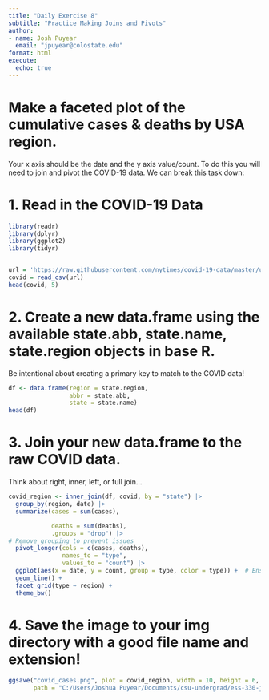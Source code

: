 ```yaml
---
title: "Daily Exercise 8"
subtitle: "Practice Making Joins and Pivots"
author:
- name: Josh Puyear
  email: "jpuyear@colostate.edu"
format: html
execute: 
  echo: true
---
```


# Make a faceted plot of the cumulative cases & deaths by USA region. 
Your x axis should be the date and the y axis value/count. To do this you will need to join and pivot the COVID-19 data. We can break this task down:

# 1. Read in the COVID-19 Data
```r
library(readr)
library(dplyr)
library(ggplot2)
library(tidyr)


url = 'https://raw.githubusercontent.com/nytimes/covid-19-data/master/us-counties-recent.csv'
covid = read_csv(url)
head(covid, 5)
```

# 2. Create a new data.frame using the available state.abb, state.name, state.region objects in  base R.
Be intentional about creating a primary key to match to the COVID data!

```r
df <- data.frame(region = state.region,
                 abbr = state.abb,
                 state = state.name)
head(df)
```

# 3. Join your new data.frame to the raw COVID data. 
Think about right, inner, left, or full join…

```r
covid_region <- inner_join(df, covid, by = "state") |>
  group_by(region, date) |>  
  summarize(cases = sum(cases),  

            deaths = sum(deaths), 
            .groups = "drop") |>  
# Remove grouping to prevent issues
  pivot_longer(cols = c(cases, deaths),
               names_to = "type",
               values_to = "count") |>
  ggplot(aes(x = date, y = count, group = type, color = type)) +  # Ensure grouping
  geom_line() +                 
  facet_grid(type ~ region) +
  theme_bw()
```


# 4. Save the image to your img directory with a good file name and extension!

```r
ggsave("covid_cases.png", plot = covid_region, width = 10, height = 6, dpi = 300, 
       path = "C:/Users/Joshua Puyear/Documents/csu-undergrad/ess-330-joshp-2025/github/ess-330-daily-exercises/all-daily-exercises/imgs")
```